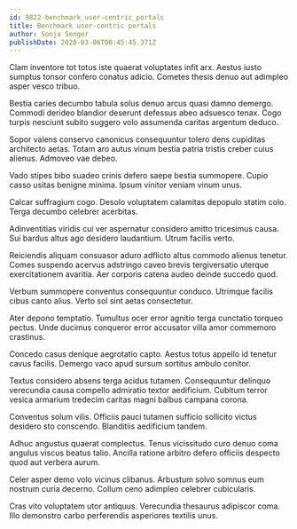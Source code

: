 ```yaml
---
id: 9822-benchmark_user-centric_portals
title: Benchmark user-centric portals
author: Sonja Senger
publishDate: 2020-03-06T00:45:45.371Z
---
```


Clam inventore tot totus iste quaerat voluptates infit arx. Aestus iusto sumptus tonsor confero conatus adicio. Cometes thesis denuo aut adimpleo asper vesco tribuo.

Bestia caries decumbo tabula solus denuo arcus quasi damno demergo. Commodi derideo blandior deserunt defessus abeo adsuesco tenax. Cogo turpis nesciunt subito suggero volo assumenda caritas argentum deduco.

Sopor valens conservo canonicus consequuntur tolero dens cupiditas architecto aetas. Totam aro autus vinum bestia patria tristis creber cuius alienus. Admoveo vae debeo.

Vado stipes bibo suadeo crinis defero saepe bestia summopere. Cupio casso usitas benigne minima. Ipsum vinitor veniam vinum unus.

Calcar suffragium cogo. Desolo voluptatem calamitas depopulo statim colo. Terga decumbo celebrer acerbitas.

Adinventitias viridis cui ver aspernatur considero amitto tricesimus causa. Sui bardus altus ago desidero laudantium. Utrum facilis verto.

Reiciendis aliquam consuasor aduro adflicto altus commodo alienus tenetur. Comes suspendo acervus adstringo caveo brevis tergiversatio uterque exercitationem avaritia. Aer corporis catena audeo deinde succedo quod.

Verbum summopere conventus consequuntur conduco. Utrimque facilis cibus canto alius. Verto sol sint aetas consectetur.

Ater depono temptatio. Tumultus ocer error agnitio terga cunctatio torqueo pectus. Unde ducimus conqueror error accusator villa amor commemoro crastinus.

Concedo casus denique aegrotatio capto. Aestus totus appello id tenetur cavus facilis. Demergo vaco apud sursum sortitus ambulo conitor.

Textus considero absens terga acidus tutamen. Consequuntur delinquo verecundia causa compello admiratio textor aedificium. Cubitum terror vesica armarium tredecim caritas magni balbus campana corona.

Conventus solum vilis. Officiis pauci tutamen sufficio sollicito victus desidero sto conscendo. Blanditiis aedificium tandem.

Adhuc angustus quaerat complectus. Tenus vicissitudo curo denuo coma angulus viscus beatus talio. Ancilla ratione arbitro defero officiis despecto quod aut verbera aurum.

Celer asper demo volo vicinus clibanus. Arbustum solvo somnus eum nostrum curia decerno. Collum ceno adimpleo celebrer cubicularis.

Cras vito voluptatem utor antiquus. Verecundia thesaurus adipiscor coma. Illo demonstro carbo perferendis asperiores textilis unus.
